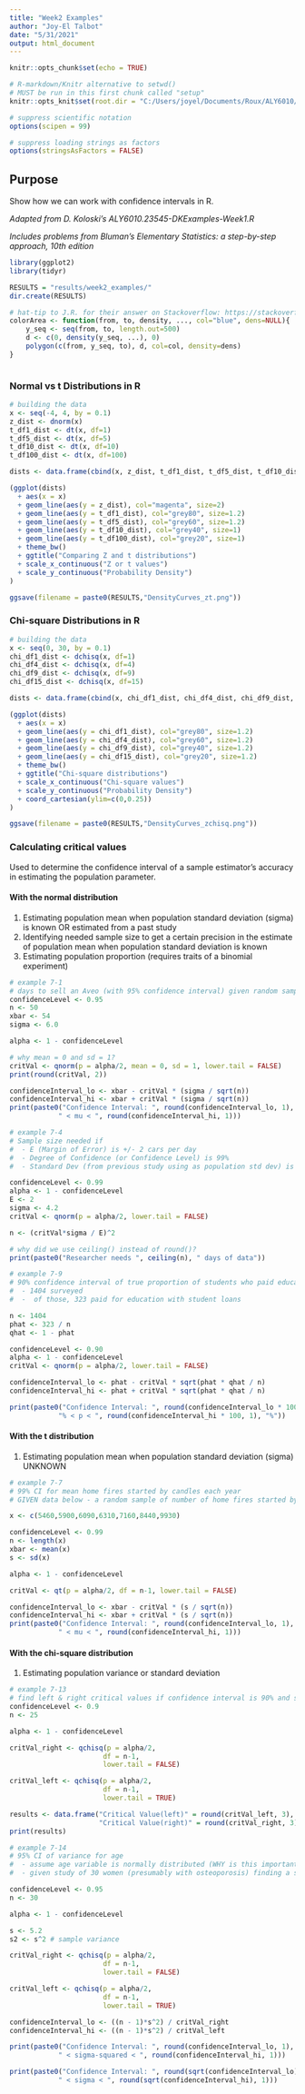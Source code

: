 ---
title: "Week2 Examples"
author: "Joy-El Talbot"
date: "5/31/2021"
output: html_document
---

```{r setup, include=FALSE}
knitr::opts_chunk$set(echo = TRUE)

# R-markdown/Knitr alternative to setwd()
# MUST be run in this first chunk called "setup"
knitr::opts_knit$set(root.dir = "C:/Users/joyel/Documents/Roux/ALY6010/2021Sb_ALY6010/") # TODO change to your project directory

# suppress scientific notation
options(scipen = 99)

# suppress loading strings as factors
options(stringsAsFactors = FALSE)
```

## Purpose
Show how we can work with confidence intervals in R.

*Adapted from D. Koloski's ALY6010.23545-DKExamples-Week1.R*

*Includes problems from Bluman's Elementary Statistics: a step-by-step approach, 10th edition*


```{r libraries}
library(ggplot2)
library(tidyr)
```

```{r constants}
RESULTS = "results/week2_examples/"
dir.create(RESULTS)
```

```{r helperFunctions}
# hat-tip to J.R. for their answer on Stackoverflow: https://stackoverflow.com/questions/27898931/how-to-shade-a-graph-using-curve-in-r
colorArea <- function(from, to, density, ..., col="blue", dens=NULL){
    y_seq <- seq(from, to, length.out=500)
    d <- c(0, density(y_seq, ...), 0)
    polygon(c(from, y_seq, to), d, col=col, density=dens)
}

```

```{r loadData}

```

### Normal vs t Distributions in R
```{r normalVStDistribution}
# building the data
x <- seq(-4, 4, by = 0.1)
z_dist <- dnorm(x)
t_df1_dist <- dt(x, df=1)
t_df5_dist <- dt(x, df=5)
t_df10_dist <- dt(x, df=10)
t_df100_dist <- dt(x, df=100)

dists <- data.frame(cbind(x, z_dist, t_df1_dist, t_df5_dist, t_df10_dist, t_df100_dist))

(ggplot(dists)
  + aes(x = x)
  + geom_line(aes(y = z_dist), col="magenta", size=2)
  + geom_line(aes(y = t_df1_dist), col="grey80", size=1.2)
  + geom_line(aes(y = t_df5_dist), col="grey60", size=1.2)
  + geom_line(aes(y = t_df10_dist), col="grey40", size=1)
  + geom_line(aes(y = t_df100_dist), col="grey20", size=1)
  + theme_bw()
  + ggtitle("Comparing Z and t distributions")
  + scale_x_continuous("Z or t values")
  + scale_y_continuous("Probability Density")
)

ggsave(filename = paste0(RESULTS,"DensityCurves_zt.png"))
```

### Chi-square Distributions in R
```{r normalVSchi-squareDistribution}
# building the data
x <- seq(0, 30, by = 0.1)
chi_df1_dist <- dchisq(x, df=1)
chi_df4_dist <- dchisq(x, df=4)
chi_df9_dist <- dchisq(x, df=9)
chi_df15_dist <- dchisq(x, df=15)

dists <- data.frame(cbind(x, chi_df1_dist, chi_df4_dist, chi_df9_dist, chi_df15_dist))

(ggplot(dists)
  + aes(x = x)
  + geom_line(aes(y = chi_df1_dist), col="grey80", size=1.2)
  + geom_line(aes(y = chi_df4_dist), col="grey60", size=1.2)
  + geom_line(aes(y = chi_df9_dist), col="grey40", size=1.2)
  + geom_line(aes(y = chi_df15_dist), col="grey20", size=1.2)
  + theme_bw()
  + ggtitle("Chi-square distributions")
  + scale_x_continuous("Chi-square values")
  + scale_y_continuous("Probability Density")
  + coord_cartesian(ylim=c(0,0.25))
)

ggsave(filename = paste0(RESULTS,"DensityCurves_zchisq.png"))
```


### Calculating critical values
Used to determine the confidence interval of a sample estimator's accuracy in estimating the population parameter.


#### With the normal distribution

  1. Estimating population mean when population standard deviation (sigma) is known OR estimated from a past study
  2. Identifying needed sample size to get a certain precision in the estimate of population mean when population standard deviation is known
  3. Estimating population proportion (requires traits of a binomial experiment)
  
```{r criticalValues_norm_mean}
# example 7-1
# days to sell an Aveo (with 95% confidence interval) given random sample of 50 cars took a mean time of 54 days to sell and population standard deviation is 6.0 days
confidenceLevel <- 0.95
n <- 50
xbar <- 54
sigma <- 6.0

alpha <- 1 - confidenceLevel

# why mean = 0 and sd = 1?
critVal <- qnorm(p = alpha/2, mean = 0, sd = 1, lower.tail = FALSE)
print(round(critVal, 2))

confidenceInterval_lo <- xbar - critVal * (sigma / sqrt(n))
confidenceInterval_hi <- xbar + critVal * (sigma / sqrt(n))
print(paste0("Confidence Interval: ", round(confidenceInterval_lo, 1),
            " < mu < ", round(confidenceInterval_hi, 1)))
```

```{r criticalValues_norm_samplesize}
# example 7-4
# Sample size needed if 
#  - E (Margin of Error) is +/- 2 cars per day
#  - Degree of Confidence (or Confidence Level) is 99%
#  - Standard Dev (from previous study using as population std dev) is 4.2

confidenceLevel <- 0.99
alpha <- 1 - confidenceLevel
E <- 2
sigma <- 4.2
critVal <- qnorm(p = alpha/2, lower.tail = FALSE)

n <- (critVal*sigma / E)^2

# why did we use ceiling() instead of round()?
print(paste0("Researcher needs ", ceiling(n), " days of data"))

```

```{r criticalValues_norm_proportion}
# example 7-9
# 90% confidence interval of true proportion of students who paid education with student loans
#  - 1404 surveyed
#  -  of those, 323 paid for education with student loans

n <- 1404
phat <- 323 / n
qhat <- 1 - phat

confidenceLevel <- 0.90
alpha <- 1 - confidenceLevel
critVal <- qnorm(p = alpha/2, lower.tail = FALSE)

confidenceInterval_lo <- phat - critVal * sqrt(phat * qhat / n)
confidenceInterval_hi <- phat + critVal * sqrt(phat * qhat / n)

print(paste0("Confidence Interval: ", round(confidenceInterval_lo * 100, 1),
            "% < p < ", round(confidenceInterval_hi * 100, 1), "%"))
```

#### With the t distribution

  1. Estimating population mean when population standard deviation (sigma) UNKNOWN
  
```{r criticalValues_t_mean}
# example 7-7
# 99% CI for mean home fires started by candles each year
# GIVEN data below - a random sample of number of home fires started by candles for the past several years

x <- c(5460,5900,6090,6310,7160,8440,9930)

confidenceLevel <- 0.99
n <- length(x)
xbar <- mean(x)
s <- sd(x)

alpha <- 1 - confidenceLevel

critVal <- qt(p = alpha/2, df = n-1, lower.tail = FALSE)

confidenceInterval_lo <- xbar - critVal * (s / sqrt(n))
confidenceInterval_hi <- xbar + critVal * (s / sqrt(n))
print(paste0("Confidence Interval: ", round(confidenceInterval_lo, 1),
            " < mu < ", round(confidenceInterval_hi, 1)))
```

#### With the chi-square distribution

  1. Estimating population variance or standard deviation

```{r criticalValues_chisq}
# example 7-13
# find left & right critical values if confidence interval is 90% and sample size is 25
confidenceLevel <- 0.9
n <- 25

alpha <- 1 - confidenceLevel

critVal_right <- qchisq(p = alpha/2,
                       df = n-1,
                       lower.tail = FALSE)

critVal_left <- qchisq(p = alpha/2,
                       df = n-1,
                       lower.tail = TRUE)

results <- data.frame("Critical Value(left)" = round(critVal_left, 3),
                      "Critical Value(right)" = round(critVal_right, 3))
print(results)

```


```{r criticalValues_variance_chisq}
# example 7-14
# 95% CI of variance for age
#  - assume age variable is normally distributed (WHY is this important?)
#  - given study of 30 women (presumably with osteoporosis) finding a std dev of 5.2 years

confidenceLevel <- 0.95
n <- 30

alpha <- 1 - confidenceLevel

s <- 5.2
s2 <- s^2 # sample variance

critVal_right <- qchisq(p = alpha/2,
                       df = n-1,
                       lower.tail = FALSE)

critVal_left <- qchisq(p = alpha/2,
                       df = n-1,
                       lower.tail = TRUE)

confidenceInterval_lo <- ((n - 1)*s^2) / critVal_right
confidenceInterval_hi <- ((n - 1)*s^2) / critVal_left

print(paste0("Confidence Interval: ", round(confidenceInterval_lo, 1),
            " < sigma-squared < ", round(confidenceInterval_hi, 1)))

print(paste0("Confidence Interval: ", round(sqrt(confidenceInterval_lo), 1),
            " < sigma < ", round(sqrt(confidenceInterval_hi), 1)))
```











